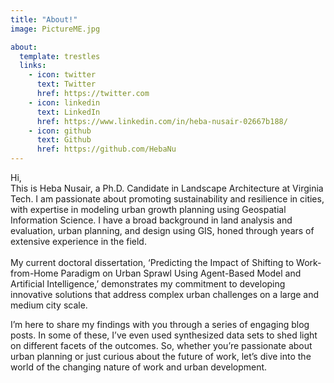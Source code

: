 ---
title: "About!"
image: PictureME.jpg

about:
  template: trestles
  links:
    - icon: twitter
      text: Twitter
      href: https://twitter.com
    - icon: linkedin
      text: LinkedIn
      href: https://www.linkedin.com/in/heba-nusair-02667b188/
    - icon: github
      text: Github
      href: https://github.com/HebaNu
---

Hi,\
This is Heba Nusair, a Ph.D. Candidate in Landscape Architecture at Virginia Tech. I am passionate about promoting sustainability and resilience in cities, with expertise in modeling urban growth planning using Geospatial Information Science. I have a broad background in land analysis and evaluation, urban planning, and design using GIS, honed through years of extensive experience in the field.\
\
My current doctoral dissertation, 'Predicting the Impact of Shifting to Work-from-Home Paradigm on Urban Sprawl Using Agent-Based Model and Artificial Intelligence,' demonstrates my commitment to developing innovative solutions that address complex urban challenges on a large and medium city scale.

I'm here to share my findings with you through a series of engaging blog posts. In some of these, I've even used synthesized data sets to shed light on different facets of the outcomes. So, whether you're passionate about urban planning or just curious about the future of work, let's dive into the world of the changing nature of work and urban development.\

***\
***
